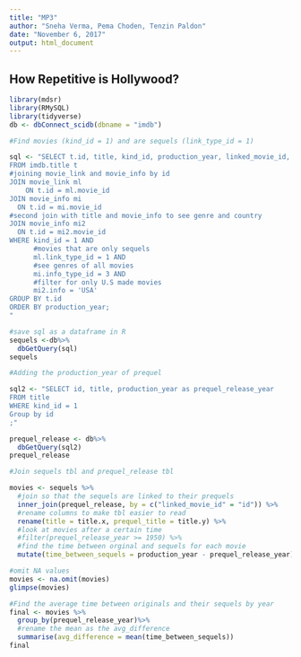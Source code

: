 ```yaml
---
title: "MP3"
author: "Sneha Verma, Pema Choden, Tenzin Paldon"
date: "November 6, 2017"
output: html_document
---
```

##                 How Repetitive is Hollywood?
```r
library(mdsr)
library(RMySQL)
library(tidyverse)
db <- dbConnect_scidb(dbname = "imdb")
```

```r
#Find movies (kind_id = 1) and are sequels (link_type_id = 1)

sql <- "SELECT t.id, title, kind_id, production_year, linked_movie_id, mi.info as genre, mi2.info as country
FROM imdb.title t
#joining movie_link and movie_info by id 
JOIN movie_link ml
	ON t.id = ml.movie_id
JOIN movie_info mi
  ON t.id = mi.movie_id
#second join with title and movie_info to see genre and country
JOIN movie_info mi2
  ON t.id = mi2.movie_id
WHERE kind_id = 1 AND 
      #movies that are only sequels
      ml.link_type_id = 1 AND
      #see genres of all movies
      mi.info_type_id = 3 AND
      #filter for only U.S made movies
      mi2.info = 'USA'
GROUP BY t.id
ORDER BY production_year;
"

#save sql as a dataframe in R
sequels <-db%>% 
  dbGetQuery(sql)
sequels
```

```r
#Adding the production_year of prequel

sql2 <- "SELECT id, title, production_year as prequel_release_year
FROM title
WHERE kind_id = 1 
Group by id
;"

prequel_release <- db%>%
  dbGetQuery(sql2)
prequel_release
```

```r
#Join sequels tbl and prequel_release tbl

movies <- sequels %>%
  #join so that the sequels are linked to their prequels
  inner_join(prequel_release, by = c("linked_movie_id" = "id")) %>%
  #rename columns to make tbl easier to read
  rename(title = title.x, prequel_title = title.y) %>%
  #look at movies after a certain time
  #filter(prequel_release_year >= 1950) %>%
  #find the time between orginal and sequels for each movie
  mutate(time_between_sequels = production_year - prequel_release_year)

#omit NA values 
movies <- na.omit(movies)
glimpse(movies)

#Find the average time between originals and their sequels by year
final <- movies %>%
  group_by(prequel_release_year)%>%
  #rename the mean as the avg_difference
  summarise(avg_difference = mean(time_between_sequels))
final
```




